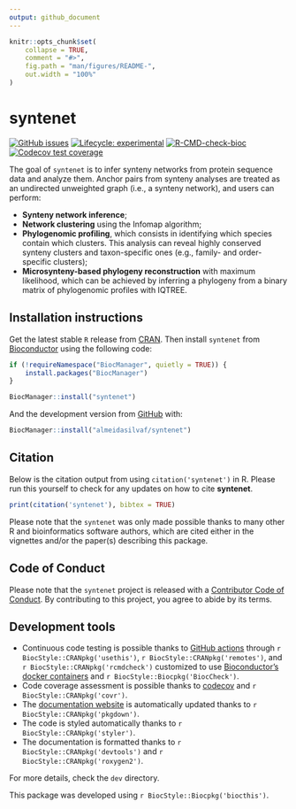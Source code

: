 ```yaml
---
output: github_document
---
```


<!-- README.md is generated from README.Rmd. Please edit that file -->

```r
knitr::opts_chunk$set(
    collapse = TRUE,
    comment = "#>",
    fig.path = "man/figures/README-",
    out.width = "100%"
)
```

# syntenet

<!-- badges: start -->
[![GitHub issues](https://img.shields.io/github/issues/almeidasilvaf/syntenet)](https://github.com/almeidasilvaf/syntenet/issues)
[![Lifecycle: experimental](https://img.shields.io/badge/lifecycle-experimental-orange.svg)](https://lifecycle.r-lib.org/articles/stages.html#experimental)
[![R-CMD-check-bioc](https://github.com/almeidasilvaf/syntenet/workflows/R-CMD-check-bioc/badge.svg)](https://github.com/almeidasilvaf/syntenet/actions)
[![Codecov test
coverage](https://codecov.io/gh/almeidasilvaf/syntenet/branch/master/graph/badge.svg)](https://codecov.io/gh/almeidasilvaf/syntenet?branch=master)
<!-- badges: end -->

The goal of `syntenet` is to infer synteny networks from protein sequence data
and analyze them. Anchor pairs from synteny analyses are
treated as an undirected unweighted graph (i.e., a synteny network),
and users can perform: 

- **Synteny network inference**;
- **Network clustering** using the Infomap algorithm;
- **Phylogenomic profiling**, which consists in identifying which species 
contain which clusters. This analysis can reveal highly conserved synteny
clusters and taxon-specific ones (e.g., family- and order-specific clusters); 
- **Microsynteny-based phylogeny reconstruction** with maximum likelihood,
which can be achieved by inferring a phylogeny from a binary matrix of
phylogenomic profiles with IQTREE.

## Installation instructions

Get the latest stable `R` release from [CRAN](http://cran.r-project.org/). Then install `syntenet` from [Bioconductor](http://bioconductor.org/) using the following code:

```r
if (!requireNamespace("BiocManager", quietly = TRUE)) {
    install.packages("BiocManager")
}

BiocManager::install("syntenet")
```

And the development version from [GitHub](https://github.com/almeidasilvaf/syntenet) with:

```r
BiocManager::install("almeidasilvaf/syntenet")
```

## Citation

Below is the citation output from using `citation('syntenet')` in R. Please
run this yourself to check for any updates on how to cite __syntenet__.

```r
print(citation('syntenet'), bibtex = TRUE)
```

Please note that the `syntenet` was only made possible thanks to many other R and bioinformatics software authors, which are cited either in the vignettes and/or the paper(s) describing this package.

## Code of Conduct

Please note that the `syntenet` project is released with a [Contributor Code of Conduct](http://bioconductor.org/about/code-of-conduct/). By contributing to this project, you agree to abide by its terms.

## Development tools

* Continuous code testing is possible thanks to [GitHub actions](https://www.tidyverse.org/blog/2020/04/usethis-1-6-0/)  through `r BiocStyle::CRANpkg('usethis')`, `r BiocStyle::CRANpkg('remotes')`, and `r BiocStyle::CRANpkg('rcmdcheck')` customized to use [Bioconductor's docker containers](https://www.bioconductor.org/help/docker/) and `r BiocStyle::Biocpkg('BiocCheck')`.
* Code coverage assessment is possible thanks to [codecov](https://codecov.io/gh) and `r BiocStyle::CRANpkg('covr')`.
* The [documentation website](http://almeidasilvaf.github.io/syntenet) is automatically updated thanks to `r BiocStyle::CRANpkg('pkgdown')`.
* The code is styled automatically thanks to `r BiocStyle::CRANpkg('styler')`.
* The documentation is formatted thanks to `r BiocStyle::CRANpkg('devtools')` and `r BiocStyle::CRANpkg('roxygen2')`.

For more details, check the `dev` directory.

This package was developed using `r BiocStyle::Biocpkg('biocthis')`.


